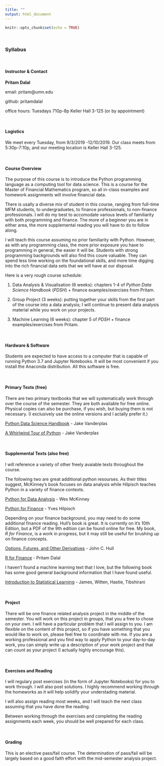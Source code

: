 ```yaml
---
title: ""
output: html_document
---
```


```r
knitr::opts_chunk$set(echo = TRUE)
```

&nbsp;

### **Syllabus**

&nbsp;

#### Instructor & Contact
**Pritam Dalal**

email: pritam@umn.edu

github: pritamdalal

office hours: Tuesdays 710p-8p Keller Hall 3-125 (or by appointment)


&nbsp;

#### Logistics
We meet every Tuesday, from 9/3/2019 -12/10/2019.  Our class meets from 5:30p-7:10p, and our meeting location is Keller Hall 3-125.

&nbsp;

#### Course Overview
The purpose of this course is to introduce the Python programming language as a computing tool for data science. This is a course for the Master of Financial Mathematics program, so all in-class examples and homework assignments will involve financial data.

There is usally a diverse mix of student in this course, ranging from full-time MFM students, to undergraduetes, to finance professionals, to non-finance professionals. I will do my best to accomodate various levels of familiarity with both programming and finance.  The more of a beginner you are in either area, the more supplemental reading you will have to do to follow along.


I will teach this course assuming no prior familiarity with Python.  However, as with any programming class, the more prior exposure you have to programming in general, the easier it will be.  Students with strong programming backgrounds will also find this coure valuable.  They can spend less time working on the foundational skills, and more time digging into the rich financial data sets that we will have at our disposal.

Here is a very rough course schedule:

1. Data Analysis & Visualisation (6 weeks): chapters 1-4 of *Python Data Science Handbook* (*PDSH*) + finance examples/exercises from Pritam.

1. Group Project (3 weeks): putting together your skills from the first part of the course into a data analysis; I will continue to present data analysis material while you work on your projects.

1. Machine Learning (6 weeks): chapter 5 of *PDSH* + finance examples/exercises from Pritam.


&nbsp;
 
#### Hardware & Software
Students are expected to have access to a computer that is capable of running Python 3.7 and Jupyter Notebooks.  It will be most convenient if you install the Anaconda distribution.  All this software is free.  

&nbsp;

#### Primary Texts (free)
There are two primary textbooks that we will systematically work through over the course of the semester.  They are both available for free online.  Physical copies can also be purchase, if you wish, but buying them is not necessary.  (I exclusively use the online versions and I actally prefer it.)


[Python Data Science Handbook](https://jakevdp.github.io/PythonDataScienceHandbook/) - Jake Vanderplas


[A Whirlwind Tour of Python](https://jakevdp.github.io/WhirlwindTourOfPython/) - Jake Vanderplas



&nbsp;

#### Supplemental Texts (also free)
I will reference a variety of other freely avaiable texts throughout the course.  


The following two are great additional python resourses.  As their titles suggest, McKinney's book focuses on data analysis while Hilpisch teaches Python in a variety of finance contexts.

[Python for Data Analysis](python_for_data_analysis.pdf) - Wes McKinney


[Python for Finance](python_for_finance.pdf) - Yves Hilpisch

Depending on your finance background, you may need to do some additional finance reading.  Hull's book is great. It is currently on it's 10th Edition, but a PDF of the 9th edition can be found online for free.  My book, *R for Finance*, is a work in progress, but it may still be useful for brushing up on finance concepts.

[Options, Futures, and Other Derivatives](hull_9th_edition.pdf) - John C. Hull

[R for Finance](https://pritamdalal.github.io/rff_book/) - Pritam Dalal

I haven't found a machine learning text that I love, but the following book has some good general background information that I have found useful.

[Introduction to Statistical Learning](introduction_to_statistical_learning.pdf) - James, Witten, Hastie, Tibshirani


&nbsp;


#### Project
There will be one finance related analysis project in the middle of the semester.  You will work on this project in groups, that you a free to chose on your own.  I will have a particular problem that I will assign to you.  I am flexible on the content of this project, so if you have something that you would like to work on, please feel free to coordinate with me.  If you are a working professional and you find way to apply Python to your day-to-day work, you can simply write up a description of your work project and that can count as your project (I actually highly encourage this).


&nbsp;

#### Exercises and Reading
I will regulary post exercises (in the form of Jupyter Notebooks) for you to work through.  I will also post solutions.  I highly recommend working through the homeworks as it will help solidify your understading material.

I will also assign reading most weeks, and I will teach the next class assuming that you have done the reading.

Between working through the exercises and completing the reading assignments each week, you should be well prepared for each class.


&nbsp;


#### Grading
This is an elective pass/fail course.  The determination of pass/fail will be largely based on a good faith effort with the mid-semester analysis project. 








